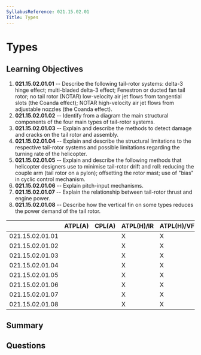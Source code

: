 ```yaml
---
SyllabusReference: 021.15.02.01
Title: Types
---
```


# Types

## Learning Objectives

1.  **021.15.02.01.01** -- Describe the following tail-rotor systems: delta-3
    hinge effect; multi-bladed delta-3 effect; Fenestron or ducted fan tail
    rotor; no tail rotor (NOTAR) low-velocity air jet flows from tangential slots
    (the Coanda effect); NOTAR high-velocity air jet flows from adjustable
    nozzles (the Coanda effect).
2.  **021.15.02.01.02** -- Identify from a diagram the main structural components
    of the four main types of tail-rotor systems.
3.  **021.15.02.01.03** -- Explain and describe the methods to detect damage and
    cracks on the tail rotor and assembly.
4.  **021.15.02.01.04** -- Explain and describe the structural limitations to the
    respective tail-rotor systems and possible limitations regarding the turning
    rate of the helicopter.
5.  **021.15.02.01.05** -- Explain and describe the following methods that
    helicopter designers use to minimise tail-rotor drift and roll: reducing the
    couple arm (tail rotor on a pylon); offsetting the rotor mast; use of "bias"
    in cyclic control mechanism.
6.  **021.15.02.01.06** -- Explain pitch-input mechanisms.
7.  **021.15.02.01.07** -- Explain the relationship between tail-rotor thrust and
    engine power.
8.  **021.15.02.01.08** -- Describe how the vertical fin on some types reduces
    the power demand of the tail rotor.

|                 | ATPL(A) | CPL(A) | ATPL(H)/IR | ATPL(H)/VFR | CPL(H) | IR | CBIR(A) |
| --------------- | ------- | ------ | ---------- | ----------- | ------ | -- | ------- |
| 021.15.02.01.01 |         |        | X          | X           | X      |    |         |
| 021.15.02.01.02 |         |        | X          | X           | X      |    |         |
| 021.15.02.01.03 |         |        | X          | X           | X      |    |         |
| 021.15.02.01.04 |         |        | X          | X           | X      |    |         |
| 021.15.02.01.05 |         |        | X          | X           | X      |    |         |
| 021.15.02.01.06 |         |        | X          | X           | X      |    |         |
| 021.15.02.01.07 |         |        | X          | X           | X      |    |         |
| 021.15.02.01.08 |         |        | X          | X           | X      |    |         |

## Summary

## Questions
